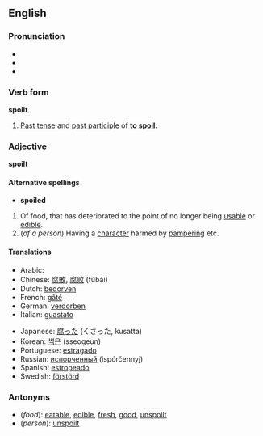 ==English==
===Pronunciation===
*{{AHD|spoilt}}
*{{IPA|/spɔɪlt/}}
*{{SAMPA|/spOIlt/}}

===Verb form===
'''spoilt'''

#[[Past]] [[tense]] and [[past participle]] of '''to [[spoil]]'''.

===Adjective===
'''spoilt'''

====Alternative spellings====
*'''spoiled'''

#Of food, that has deteriorated to the point of no longer being [[usable]] or [[edible]].
#(''of a person'') Having a [[character]] harmed by [[pamper]]ing etc.

====Translations====
{{top}}
*Arabic: {{ARchar|[[مدلل]]}} {{Unicode|(mudállal)}}
*Chinese: [[腐敗]], [[腐败]] (fǔbài)
*Dutch: [[bedorven]]
*French: [[gâté]]
*German: [[verdorben]]
*Italian: [[guastato]]
{{mid}}
*Japanese: [[腐った]] (くさった, kusatta)
*Korean: [[썩은]] (sseogeun)
*Portuguese: [[estragado]]
*Russian: [[испорченный]] (ispórčennyj)
*Spanish: [[estropeado]]
*Swedish: [[förstörd]]
{{bottom}}

===Antonyms===
*(''food''): [[eatable]], [[edible]], [[fresh]], [[good]], [[unspoilt]]
*(''person''): [[unspoilt]]